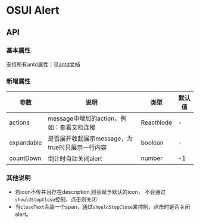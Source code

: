 
<Meta title="设计文档/Alert 警告提示" component={Alert}/>

# OSUI Alert

## API

### 基本属性

支持所有antd属性：见[antd文档](https://ant.design/components/alert-cn/)

### 新增属性

| 参数 | 说明 | 类型 | 默认值
| --- | --- | --- | --- |
| actions | message中增加的action，例如：查看文档连接 | ReactNode | - |
| expandable | 是否展开收起展示message，为true时只展示一行内容 | boolean | - |
| countDown | 倒计时自动关闭alert | number | -1 |
### 其他说明

- 若icon不传并且存在description,则会赋予默认的icon， 不会通过`shouldStopClose`控制，点击则关闭
- 当`closeText`会裹一个span，通过`shouldStopClose`来控制，点击时是否关闭alert。

<Preview>
  <Story name="Demo" story={stories.Demo} />
</Preview>
